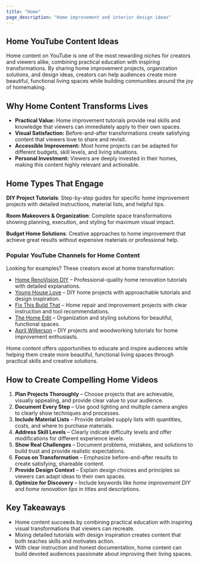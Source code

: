 ```yaml
---
title: "Home"
page_description: "Home improvement and interior design ideas"
---
```


## Home YouTube Content Ideas

Home content on YouTube is one of the most rewarding niches for creators and viewers alike, combining practical education with inspiring transformations. By sharing home improvement projects, organization solutions, and design ideas, creators can help audiences create more beautiful, functional living spaces while building communities around the joy of homemaking.

## Why Home Content Transforms Lives

- **Practical Value:** Home improvement tutorials provide real skills and knowledge that viewers can immediately apply to their own spaces.  
- **Visual Satisfaction:** Before-and-after transformations create satisfying content that viewers love to share and revisit.  
- **Accessible Improvement:** Most home projects can be adapted for different budgets, skill levels, and living situations.  
- **Personal Investment:** Viewers are deeply invested in their homes, making this content highly relevant and actionable.  

## Home Types That Engage

**DIY Project Tutorials**: Step-by-step guides for specific home improvement projects with detailed instructions, material lists, and helpful tips.

**Room Makeovers & Organization**: Complete space transformations showing planning, execution, and styling for maximum visual impact.

**Budget Home Solutions**: Creative approaches to home improvement that achieve great results without expensive materials or professional help.

### Popular YouTube Channels for Home Content

Looking for examples? These creators excel at home transformation:  
- [Home RenoVision DIY](https://www.youtube.com/@HomeRenoVisionDIY) – Professional-quality home renovation tutorials with detailed explanations.  
- [Young House Love](https://www.youtube.com/@younghouseLove) – DIY home projects with approachable tutorials and design inspiration.  
- [Fix This Build That](https://www.youtube.com/@FixThisBuildThat) – Home repair and improvement projects with clear instruction and tool recommendations.  
- [The Home Edit](https://www.youtube.com/@thehomeedit) – Organization and styling solutions for beautiful, functional spaces.  
- [April Wilkerson](https://www.youtube.com/@AprilWilkerson) – DIY projects and woodworking tutorials for home improvement enthusiasts.  

Home content offers opportunities to educate and inspire audiences while helping them create more beautiful, functional living spaces through practical skills and creative solutions.

## How to Create Compelling Home Videos

1. **Plan Projects Thoroughly** – Choose projects that are achievable, visually appealing, and provide clear value to your audience.  
2. **Document Every Step** – Use good lighting and multiple camera angles to clearly show techniques and processes.  
3. **Include Material Lists** – Provide detailed supply lists with quantities, costs, and where to purchase materials.  
4. **Address Skill Levels** – Clearly indicate difficulty levels and offer modifications for different experience levels.  
5. **Show Real Challenges** – Document problems, mistakes, and solutions to build trust and provide realistic expectations.  
6. **Focus on Transformation** – Emphasize before-and-after results to create satisfying, shareable content.  
7. **Provide Design Context** – Explain design choices and principles so viewers can adapt ideas to their own spaces.  
8. **Optimize for Discovery** – Include keywords like *home improvement DIY* and *home renovation tips* in titles and descriptions.  

## Key Takeaways

- Home content succeeds by combining practical education with inspiring visual transformations that viewers can recreate.  
- Mixing detailed tutorials with design inspiration creates content that both teaches skills and motivates action.  
- With clear instruction and honest documentation, home content can build devoted audiences passionate about improving their living spaces.
